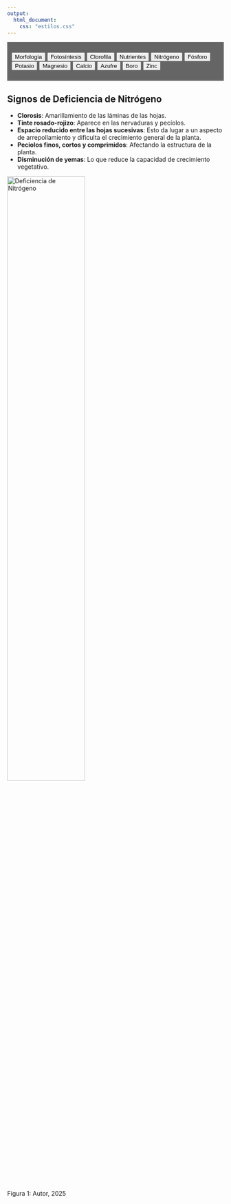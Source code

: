 ```yaml
---
output: 
  html_document:
    css: "estilos.css"
---
```


<div id="navbar" style="background-color: #656565; padding: 10px;">
  <button class="nav-btn" onclick="showSection('Morfología')">Morfología</button>
  <button class="nav-btn" onclick="showSection('Fotosíntesis')">Fotosíntesis</button>
  <button class="nav-btn" onclick="showSection('Clorofila')">Clorofila</button>
  <button class="nav-btn" onclick="showSection('Nutrientes')">Nutrientes</button>
  <button class="nav-btn" onclick="showSection('nitrogeno')">Nitrógeno</button>
  <button class="nav-btn" onclick="showSection('fosforo')">Fósforo</button>
  <button class="nav-btn" onclick="showSection('potasio')">Potasio</button>
  <button class="nav-btn" onclick="showSection('magnesio')">Magnesio</button>
  <button class="nav-btn" onclick="showSection('calcio')">Calcio</button>
  <button class="nav-btn" onclick="showSection('azufre')">Azufre</button>
  <button class="nav-btn" onclick="showSection('boro')">Boro</button>
  <button class="nav-btn" onclick="showSection('zinc')">Zinc</button>
</div>

<div class="content-section" id="nitrogeno">
  <h2>Signos de Deficiencia de Nitrógeno</h2>
  <ul>
    <li><strong>Clorosis</strong>: Amarillamiento de las láminas de las hojas.</li>
    <li><strong>Tinte rosado-rojizo</strong>: Aparece en las nervaduras y pecíolos.</li>
    <li><strong>Espacio reducido entre las hojas sucesivas</strong>: Esto da lugar a un aspecto de arrepollamiento y dificulta el crecimiento general de la planta.</li>
    <li><strong>Peciolos finos, cortos y comprimidos</strong>: Afectando la estructura de la planta.</li>
    <li><strong>Disminución de yemas</strong>: Lo que reduce la capacidad de crecimiento vegetativo.</li>
  </ul>
  <img src="BAN1.png" alt="Deficiencia de Nitrógeno" style="width: 60%; height: auto;">
   <p class="citation">Figura 1: Autor, 2025</p>
</div>

<div class="content-section" id="fosforo" style="display:none;">
  <h2>Signos de Deficiencia de Fósforo</h2>
  <ul>
    <li><strong>Necrosis Marginal en Forma de Sierra</strong>: Se observa principalmente en las hojas más viejas, con un color verde oscuro azulada.</li>
    <li><strong>Coloración Morada</strong>: Las hojas pueden presentar una coloración morada, debido al acumulamiento de azúcares que provocan un aumento de pigmentos llamados antocianinas.</li>
    <li><strong>Reducción en el Crecimiento</strong>: La deficiencia de fósforo afecta tanto el crecimiento de la planta madre como de los hijos, lo que compromete la salud general de la planta.</li>
    <li><strong>Curvatura de las Hojas</strong>: Puede causar que los pecíolos se quiebren.</li>
    <li><strong>Estrés Adicional</strong>: Las hojas se vuelven de un verde intenso.</li>
  </ul>
  <img src="BAN2.png" alt="Deficiencia de Fósforo" style="width: 60%; height: auto;">
    <p class="citation">Figura 2: Bolaños, et al. (2024); Autor, 2025</p>
</div>

<div class="content-section" id="potasio" style="display:none;">
  <h2>Signos de Deficiencia de Potasio</h2>
  <ul>
  <li><strong>Amarillamiento y Enrollamiento de las Hojas</strong>: Las hojas más bajas muestran amarillamiento y un enrollamiento hacia adentro, especialmente en las hojas más viejas.</li>
    <li><strong>Coloración Amarillo-Anaranjada</strong>: Se observa en las puntas de las hojas más viejas, seguida de necrosis que se extiende rápidamente hacia la base hasta que la hoja se seca por completO.</li>
    <li><strong>Arrepollamiento</strong>:El fenómeno conocido como arrepollamiento, que es una obstrucción foliar, afecta el crecimiento y desarrollo de la planta.</li>
    <li><strong>Racimos Cortos</strong>:Los racimos se vuelven cortos, enconchados y no alcanzan su desarrollo pleno.</li>
    <li><strong>Deterioro de Síntesis de Proteínas</strong>: La deficiencia de potasio afecta la síntesis de proteínas, el transporte de azúcares y la utilización de nitrógeno, lo que provoca acumulación de estos en las plantas.</li>
  </ul>
  <div class="image-container">
  <img src="BAN3.png" alt="Deficiencia de Potasio" style="width: 60%; height: auto;">
    <p class="citation">Figura 3: Borges, et al. (2006); Autor, 2025</p>
  </div>
</div>

<div class="content-section" id="magnesio" style="display:none;">
  <h2>Signos de Deficiencia de Magnesio</h2>
  <ul>
    <li><strong>Disminución de Intensidad Verde</strong>: Las láminas foliares muestran una disminución en la intensidad verde, acompañada de halos cloróticos alargados en las hojas más viejas.</li>
    <li><strong>Manchas Purpúreas en los Pecíolos</strong>: Se observan manchas purpúreas en los pecíolos, junto con necrosis en las láminas foliares y la separación y ruptura de las vainas.</li>
    <li><strong>Amarillamiento en los Semilímbos</strong>: El signo característico de la deficiencia de magnesio es el amarillamiento o clorosis en la zona central de los semilímbos de las hojas más maduras.</li>
    <li><strong>Pigmentación Azulada en los Pecíolos</strong>: En casos severos de deficiencia, puede aparecer una pigmentación azulada en los pecíolos de la planta.</li>
  </ul>
  <div class="image-container">
  <img src="BAN4.png" alt="Deficiencia de Magnesio" style="width: 60%; height: auto;">
    <p class="citation">Figura 4: Autor, 2025</p>
  </div>
</div>

<div class="content-section" id="calcio" style="display:none;">
  <h2>Signos de Deficiencia de Calcio</h2>
  <ul>
    <li><strong>Ruptura de las Paredes Celulares</strong>: Una falta de calcio en la solución del suelo provoca una deficiencia de pectatos de calcio, resultando en la ruptura de las paredes celulares y decoloración del contenido citoplasmático, que se dispersa en los espacios intercelulares, ocasionando tonalidades de marrón claro a rojizo.</li>
    <li><strong>Manifestación en Hojas Jóvenes</strong>: La deficiencia de calcio se observa principalmente en las hojas más jóvenes debido a la escasa movilidad de este nutriente dentro de la planta.</li>
    <li><strong>Dificultades de Absorción</strong>:La escasa movilidad del calcio en el suelo, su limitada absorción por la planta, y factores como antagonismos con otros elementos, las condiciones del suelo y el desarrollo de las raíces, dificultan la absorción de este nutriente.</li>
    <li><strong>Necrosis de las Raíces</strong>: En diversos cultivos, la falta de calcio ocasiona el acortamiento, engrosamiento y necrosis de las raíces.</li>
  </ul>
  <div class="image-container">
  <img src="BAN5.png" alt="Deficiencia de Calcio" style="width: 60%; height: auto;">
    <p class="citation">Figura 5: Autor, 2025</p>
  </div>
</div>

<div class="content-section" id="azufre" style="display:none;">
  <h2>Signos de Deficiencia de Azufre</h2>
  <ul>
    <li><strong>Clorosis en Hojas Jóvenes</strong>: La deficiencia de azufre se manifiesta principalmente en las hojas jóvenes, con un amarilleo que se presenta como una clorosis amarillenta.</li>
    <li><strong>Parches Necróticos en los Bordes de las Hojas</strong>: Se observan parches necróticos en los bordes de las hojas, acompañados de un leve engrosamiento de las venas.</li>
    <li><strong>Frecuencia en Suelos Gruesos</strong>: Esta deficiencia es más común en suelos de textura gruesa con bajos niveles de materia orgánica. Se ha documentado un aumento significativo de la deficiencia de azufre en áreas con estas características.</li>
  </ul>
  <div class="image-container">
  <img src="BAN6.png" alt="Deficiencia de Azufre" style="width: 60%; height: auto;">
    <p class="citation">Figura 6: Autor, 2025</p>
  </div>
</div>

<div class="content-section" id="boro" style="display:none;">
  <h2>Signos de Deficiencia de Boro</h2>
  <ul>
    <li><strong>Clorosis Intervenal y Deformación de las Hojas</strong>: La deficiencia de boro se manifiesta en clorosis intervenal en las láminas de las hojas, acompañada de deformación, reducción de tamaño y curvatura en las hojas emergentes.i><strong>Rayas Cloróticas Cortas</strong>:En los primeros estados de deficiencia, se aprecian rayas cloróticas cortas distribuidas paralelamente a la vena central de las hojas.</li>
    <li><strong>Deformaciones en los Frutos</strong>: Esta deficiencia también afecta el período de floración, provocando deformaciones en los frutos.</li>
  </ul>
  <div class="image-container">
  <img src="BAN7.png" alt="Deficiencia de Boro" style="width: 60%; height: auto;">
    <p class="citation">Figura 7: Autor, 2025</p>
  </div>
</div>

<div class="content-section" id="zinc" style="display:none;">
  <h2>Signos de Deficiencia de Zinc</h2>
  <ul>
    <li><strong>Racimos Pequeños y Deformados</strong>: La deficiencia de zinc se manifiesta en racimos pequeños y deformados, con poca proliferación de raíces.</li>
    <li><strong>Reducción de Tamaño y Peso de los Frutos</strong>:  La deficiencia de zinc puede reducir el peso y tamaño de los frutos, así como alterar la formación de las manos de banano.</li>
    <li><strong>Desarrollo Atrofiado y Hojas Alargadas</strong>:Las plantas afectadas muestran un desarrollo atrofiado. Sus hojas se tornan alargadas, estrechas y amarillentas, con líneas cloróticas entre las venas secundarias y una coloración amarilla en el envés de la hoja.</li>
  </ul>
  <div class="image-container">
  <img src="BAN8.png" alt="Deficiencia de Zinc" style="width: 60%; height: auto;">
    <p class="citation">Figura 8: Autor, 2025</p>
  </div>
</div>

<div class="content-section" id="Morfología" style="display:none;">
  <img src="BAN9.png" alt="Morfología" style="width: 60%; height: auto;">
   <p class="citation">Figura 9: Autor, 2025</p>
 </div>
</div>


<div class="content-section" id="Fotosíntesis" style="display:none; margin: 0 auto; width: 80%;">
  <ul>
    <li><strong>La fotosíntesis</strong>: es un proceso esencial mediante el cual las plantas capturan energía luminosa y la transforman en energía química, suministrando la energía y el carbono necesarios para su metabolismo. En el caso del banano, una planta autótrofa, la cantidad de radiación fotosintéticamente activa que recibe es crucial para su crecimiento. Además, factores ambientales como el estado hídrico y las condiciones de radiación incidente también influyen en su tasa fotosintética (Rodríguez et al., 2002; Bryant et al., 2006).</li>
  </ul>
  <div class="image-container" style="text-align: center;">
  <img src="BAN11.png" alt="Fotosíntesis" style="width: 60%; height: auto;">
    <p class="citation" style="text-align: center;">Autor, 2025</p>
  </div>
</div>

<div class="content-section" id="Clorofila" style="display:none; margin: 0 auto; width: 80%;">
  <ul>
    <li><strong>El contenido de clorofila</strong>:  en las hojas emerge como una variable crucial del estado fisiológico de una planta. Esta sustancia contiene pigmentos esenciales que permiten la conversión de la energía luminosa en energía química, además de influir en la cantidad de radiación solar absorbida por la hoja. Esta relación entre el contenido de clorofila y la eficiencia fotosintética de la planta es fundamental. Dado que una proporción considerable de nitrógeno se encuentra presente en este pigmento, la medición de clorofila proporciona una estimación indirecta del estado nutricional de la planta. Es importante destacar que el contenido de clorofila se ve afectado directamente por factores como el estrés y la senescencia de la planta (Steele, et al, 2008).</li>
  </ul>
  <div class="image-container" style="text-align: center;">
  <img src="BAN10.png" alt="Clorofila" style="width: 60%; height: auto;">
    <p class="citation" style="text-align: center;">Autor, 2025</p>
  </div>
</div>

<div class="content-section" id="Nutrientes" style="display:none; margin: 0 auto; width: 80%;">
  <ul>
    <li><strong>Funciones de los nutrientes </strong>: Un elemento esencial se define como aquel cuya falta impide a una planta completar su ciclo vital o alguna función fisiológica. Si las plantas reciben estos elementos fundamentales junto con la energía solar, pueden producir todos los compuestos necesarios para su crecimiento normal. Los tres primeros elementos, hidrógeno, carbono y oxígeno, no se clasifican como nutrientes minerales ya que se obtienen principalmente del agua o del dióxido de carbono (Taiz, et. al,2002).
    
De acuerdo con Arnon &  Stout (1939), un elemento se considera esencial únicamente si se cumplen las siguientes condiciones: 

a. La ausencia del elemento impide que la planta complete su fase vegetativa o reproductiva. 
b. La deficiencia del elemento es específica y solo puede prevenirse o corregirse mediante su suministro. 
c. El elemento juega un papel directo en la nutrición y el metabolismo de la planta. 
d. El elemento contribuye directamente a la nutrición de la planta y ayuda a corregir condiciones microbiológicas o químicas desfavorables del suelo o sustrato.
</li>
  </ul>
  <div class="image-container" style="text-align: center;">
  <img src="BAN12.png" alt="Nutrientes" style="width: 70%; height: auto;">
    <p class="citation" style="text-align: center;">Autor, 2025</p>
  </div>
</div>

<script>
  // Función para mostrar una sección específica cuando se hace clic en un botón
  function showSection(nutrient) {
    // Ocultar todas las secciones
    let sections = document.querySelectorAll('.content-section');
    sections.forEach(function(section) {
      section.style.display = 'none';
    });

    // Mostrar la sección seleccionada
    document.getElementById(nutrient).style.display = 'block';
  }
</script>
